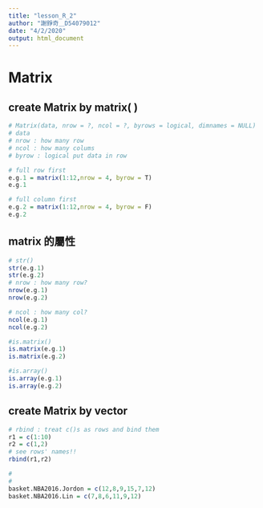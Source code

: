 ```yaml
---
title: "lesson_R_2"
author: "謝錚奇＿D54079012"
date: "4/2/2020"
output: html_document
---
```


# Matrix

## create Matrix by matrix( )
```r
# Matrix(data, nrow = ?, ncol = ?, byrows = logical, dimnames = NULL)
# data 
# nrow : how many row
# ncol : how many colums
# byrow : logical put data in row 

# full row first
e.g.1 = matrix(1:12,nrow = 4, byrow = T)
e.g.1

# full column first
e.g.2 = matrix(1:12,nrow = 4, byrow = F)
e.g.2

```
## matrix 的屬性
```r
# str()
str(e.g.1)
str(e.g.2)
# nrow : how many row?
nrow(e.g.1)
nrow(e.g.2)

# ncol : how many col?
ncol(e.g.1)
ncol(e.g.2)

#is.matrix()
is.matrix(e.g.1)
is.matrix(e.g.2)

#is.array()
is.array(e.g.1)
is.array(e.g.2)
```
## create Matrix by vector
```r
# rbind : treat c()s as rows and bind them
r1 = c(1:10)
r2 = c(1,2)
# see rows' names!! 
rbind(r1,r2)

#
#
basket.NBA2016.Jordon = c(12,8,9,15,7,12)
basket.NBA2016.Lin = c(7,8,6,11,9,12)
```


